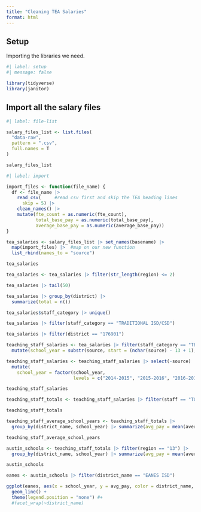 ```yaml
---
title: "Cleaning TEA Salaries"
format: html
---
```


## Setup

Importing the libraries we need.

```r
#| label: setup
#| message: false

library(tidyverse)
library(janitor)
```


## Import all the salary files

```r
#| label: file-list

salary_files_list <- list.files(
  "data-raw",
  pattern = ".csv",
  full.names = T
)

salary_files_list

```

```r
#| label: import

import_files <- function(file_name) {
  df <- file_name |> 
    read_csv(     #read csv first and skip the TEA heading lines
      skip = 5) |>
    clean_names() |> 
    mutate(fte_count = as.numeric(fte_count),
           total_base_pay = as.numeric(total_base_pay),
           average_base_pay = as.numeric(average_base_pay))
}

tea_salaries <- salary_files_list |> set_names(basename) |> 
  map(import_files) |>  #map on our new function
  list_rbind(names_to = "source")

tea_salaries

```

```r
tea_salaries <- tea_salaries |> filter(str_length(region) <= 2)

tea_salaries |> tail(50)

```


```r
tea_salaries |> group_by(district) |> 
  summarize(total = n())

```

```r
tea_salaries$staff_category |> unique()
```

```r
tea_salaries |> filter(staff_category == "TRADITIONAL ISD/CSD")
```

```r
tea_salaries |> filter(district == "176901")
```

```r
teaching_staff_salaries <- tea_salaries |> filter(staff_category == "TEACHING STAFF") |> 
  mutate(school_year = substr(source, start = (nchar(source) - 13 + 1), stop = nchar(source)-4))

teaching_staff_salaries <- teaching_staff_salaries |> select(-source) |> 
  mutate(
    school_year = factor(school_year, 
                         levels = c("2014-2015", "2015-2016", "2016-2017", "2017-2018", "2018-2019", "2019-2020", "2020-2021", "2021-2022", "2022-2023", "2023-2024")))

teaching_staff_salaries
```

```r
teaching_staff_totals <- teaching_staff_salaries |> filter(staff == "TOTAL TEACHING STAFF")

teaching_staff_totals
```

```r
teaching_staff_average_school_years <- teaching_staff_totals |>
  group_by(district_name, school_year) |> summarize(avg_pay = mean(average_base_pay))

teaching_staff_average_school_years
```

```r
austin_schools <- teaching_staff_totals |> filter(region == "13") |> 
  group_by(district_name, school_year) |> summarize(avg_pay = mean(average_base_pay))

austin_schools
```

```r
eanes <- austin_schools |> filter(district_name == "EANES ISD")
```


```r
ggplot(eanes, aes(x = school_year, y = avg_pay, color = district_name, group = district_name)) +
  geom_line() + 
  theme(legend.position = "none") #+
  #facet_wrap(~district_name)
```










